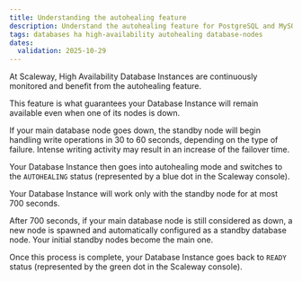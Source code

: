 ```yaml
---
title: Understanding the autohealing feature
description: Understand the autohealing feature for PostgreSQL and MySQL databases.
tags: databases ha high-availability autohealing database-nodes
dates:
  validation: 2025-10-29
---
```


At Scaleway, High Availability Database Instances are continuously monitored and benefit from the autohealing feature.

This feature is what guarantees your Database Instance will remain available even when one of its nodes is down.

If your main database node goes down, the standby node will begin handling write operations in 30 to 60 seconds, depending on the type of failure. Intense writing activity may result in an increase of the failover time.

Your Database Instance then goes into autohealing mode and switches to the `AUTOHEALING` status (represented by a blue dot in the Scaleway console).

Your Database Instance will work only with the standby node for at most 700 seconds.

After 700 seconds, if your main database node is still considered as down, a new node is spawned and automatically configured as a standby database node. Your initial standby nodes become the main one.

Once this process is complete, your Database Instance goes back to `READY` status (represented by the green dot in the Scaleway console).